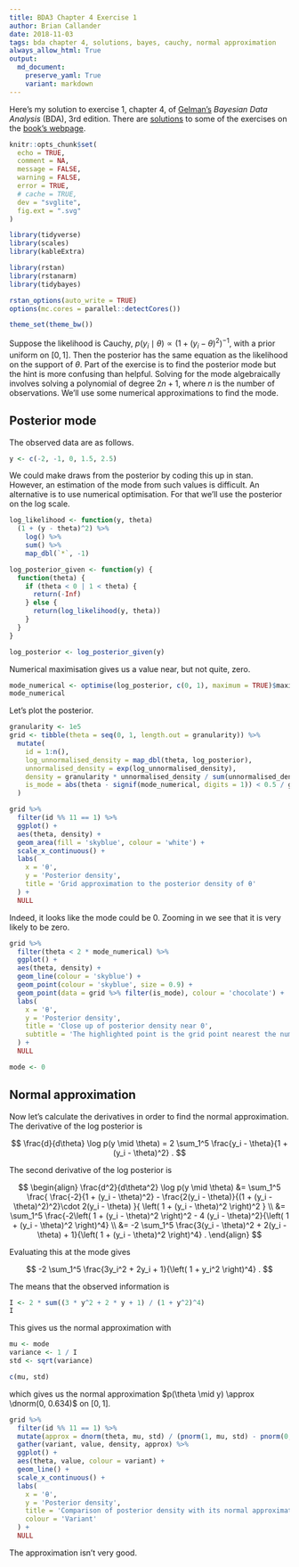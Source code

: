```yaml
---
title: BDA3 Chapter 4 Exercise 1
author: Brian Callander
date: 2018-11-03
tags: bda chapter 4, solutions, bayes, cauchy, normal approximation
always_allow_html: True
output:
  md_document:
    preserve_yaml: True
    variant: markdown
---
```


Here's my solution to exercise 1, chapter 4, of
[Gelman's](https://andrewgelman.com/) *Bayesian Data Analysis* (BDA),
3rd edition. There are
[solutions](http://www.stat.columbia.edu/~gelman/book/solutions.pdf) to
some of the exercises on the [book's
webpage](http://www.stat.columbia.edu/~gelman/book/).

<!--more-->
<div style="display:none">

$\DeclareMathOperator{\dbinomial}{Binomial}
  \DeclareMathOperator{\dbern}{Bernoulli}
  \DeclareMathOperator{\dpois}{Poisson}
  \DeclareMathOperator{\dnorm}{Normal}
  \DeclareMathOperator{\dt}{t}
  \DeclareMathOperator{\dcauchy}{Cauchy}
  \DeclareMathOperator{\dexponential}{Exp}
  \DeclareMathOperator{\duniform}{Uniform}
  \DeclareMathOperator{\dgamma}{Gamma}
  \DeclareMathOperator{\dinvgamma}{InvGamma}
  \DeclareMathOperator{\invlogit}{InvLogit}
  \DeclareMathOperator{\dinvchi}{InvChi2}
  \DeclareMathOperator{\dnorminvchi}{NormInvChi2}
  \DeclareMathOperator{\logit}{Logit}
  \DeclareMathOperator{\ddirichlet}{Dirichlet}
  \DeclareMathOperator{\dbeta}{Beta}$

</div>

```r
knitr::opts_chunk$set(
  echo = TRUE,
  comment = NA,
  message = FALSE,
  warning = FALSE,
  error = TRUE,
  # cache = TRUE,
  dev = "svglite",
  fig.ext = ".svg" 
)

library(tidyverse)
library(scales)
library(kableExtra)

library(rstan)
library(rstanarm)
library(tidybayes)

rstan_options(auto_write = TRUE)
options(mc.cores = parallel::detectCores())

theme_set(theme_bw())
```


Suppose the likelihood is Cauchy, $p(y_i \mid \theta) \propto (1 + (y_i - \theta)^2)^{-1}$, with a prior uniform on $[0, 1]$. Then the posterior has the same equation as the likelihood on the support of $\theta$. Part of the exercise is to find the posterior mode but the hint is more confusing than helpful. Solving for the mode algebraically involves solving a  polynomial of degree $2n + 1$, where $n$ is the number of observations. We'll use some numerical approximations to find the mode.

## Posterior mode

The observed data are as follows.

```r
y <- c(-2, -1, 0, 1.5, 2.5)
```

We could make draws from the posterior by coding this up in stan. However, an estimation of the mode from such values is difficult. An alternative is to use numerical optimisation. For that we'll use the posterior on the log scale.

```r
log_likelihood <- function(y, theta)
  (1 + (y - theta)^2) %>% 
    log() %>% 
    sum() %>% 
    map_dbl(`*`, -1)

log_posterior_given <- function(y) {
  function(theta) {
    if (theta < 0 | 1 < theta) {
      return(-Inf)
    } else {
      return(log_likelihood(y, theta))
    }
  }
}

log_posterior <- log_posterior_given(y)
```

Numerical maximisation gives us a value near, but not quite, zero.

```r
mode_numerical <- optimise(log_posterior, c(0, 1), maximum = TRUE)$maximum
mode_numerical
```

Let's plot the posterior.

```r
granularity <- 1e5
grid <- tibble(theta = seq(0, 1, length.out = granularity)) %>% 
  mutate(
    id = 1:n(),
    log_unnormalised_density = map_dbl(theta, log_posterior),
    unnormalised_density = exp(log_unnormalised_density),
    density = granularity * unnormalised_density / sum(unnormalised_density),
    is_mode = abs(theta - signif(mode_numerical, digits = 1)) < 0.5 / granularity
  ) 
```

```r
grid %>% 
  filter(id %% 11 == 1) %>% 
  ggplot() +
  aes(theta, density) +
  geom_area(fill = 'skyblue', colour = 'white') +
  scale_x_continuous() +
  labs(
    x = 'θ',
    y = 'Posterior density',
    title = 'Grid approximation to the posterior density of θ'
  ) +
  NULL
```

Indeed, it looks like the mode could be 0. Zooming in we see that it is very likely to be zero.

```r
grid %>% 
  filter(theta < 2 * mode_numerical) %>% 
  ggplot() +
  aes(theta, density) +
  geom_line(colour = 'skyblue') +
  geom_point(colour = 'skyblue', size = 0.9) +
  geom_point(data = grid %>% filter(is_mode), colour = 'chocolate') +
  labs(
    x = 'θ',
    y = 'Posterior density',
    title = 'Close up of posterior density near 0',
    subtitle = 'The highlighted point is the grid point nearest the numerical mode'
  ) +
  NULL
```

```r
mode <- 0
```

## Normal approximation

Now let's calculate the derivatives in order to find the normal approximation. The derivative of the log posterior is

$$
\frac{d}{d\theta} \log p(y \mid \theta)
=
2 \sum_1^5 \frac{y_i - \theta}{1 + (y_i - \theta)^2}
.
$$

The second derivative of the log posterior is

$$
\begin{align}
\frac{d^2}{d\theta^2} \log p(y \mid \theta)
&=
\sum_1^5
\frac{
  \frac{-2}{1 + (y_i - \theta)^2} - \frac{2(y_i - \theta)}{(1 + (y_i - \theta)^2)^2}\cdot 2(y_i - \theta)
}{
  \left( 1 + (y_i - \theta)^2 \right)^2
}
\\
&=
\sum_1^5
\frac{-2\left( 1 + (y_i - \theta)^2 \right)^2 - 4 (y_i - \theta)^2}{\left( 1 + (y_i - \theta)^2 \right)^4}
\\
&=
-2
\sum_1^5
\frac{3(y_i - \theta)^2 + 2(y_i - \theta) + 1}{\left( 1 + (y_i - \theta)^2 \right)^4}
.
\end{align}
$$

Evaluating this at the mode gives

$$
-2 \sum_1^5 \frac{3y_i^2 + 2y_i + 1}{\left( 1 + y_i^2 \right)^4}
.
$$

The means that the observed information is 

```r
I <- 2 * sum((3 * y^2 + 2 * y + 1) / (1 + y^2)^4)
I
```

This gives us the normal approximation with

```r
mu <- mode
variance <- 1 / I
std <- sqrt(variance)

c(mu, std)
```


  which gives us the normal approximation $p(\theta \mid y) \approx \dnorm(0, 0.634)$ on $[0, 1]$.

```r
grid %>% 
  filter(id %% 11 == 1) %>% 
  mutate(approx = dnorm(theta, mu, std) / (pnorm(1, mu, std) - pnorm(0, mu, std))) %>% 
  gather(variant, value, density, approx) %>% 
  ggplot() +
  aes(theta, value, colour = variant) +
  geom_line() +
  scale_x_continuous() +
  labs(
    x = 'θ',
    y = 'Posterior density',
    title = 'Comparison of posterior density with its normal approximation',
    colour = 'Variant'
  ) +
  NULL
```


The approximation isn't very good.
